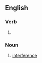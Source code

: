 ==English==

===Verb===
{{head|en|present participle}}

# {{present participle of|intermeddle|lang=en|nocat=1}}

===Noun===
{{en-noun}}

# [[interference]]